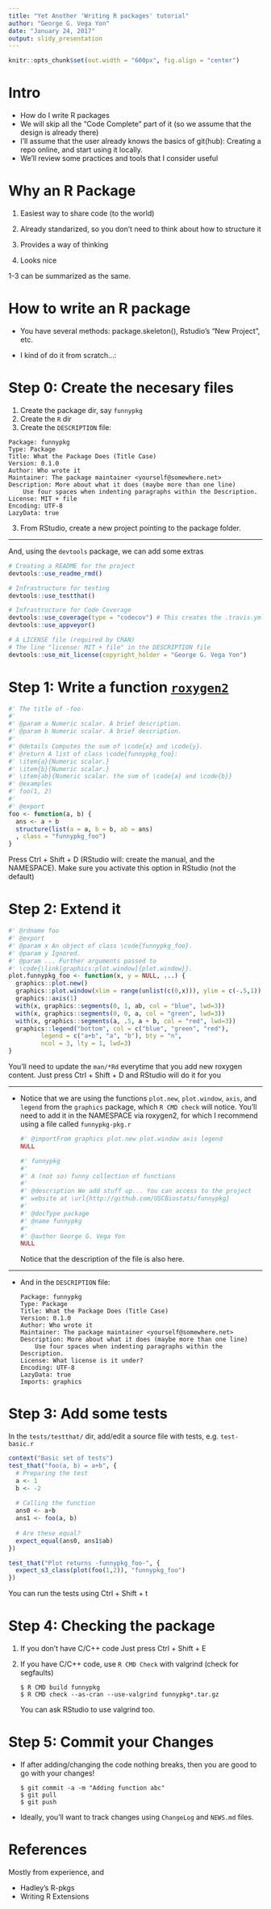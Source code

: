 ```yaml
---
title: "Yet Another 'Writing R packages' tutorial"
author: "George G. Vega Yon"
date: "January 24, 2017"
output: slidy_presentation
---
```


```r
knitr::opts_chunk$set(out.width = "600px", fig.align = "center")
```


# Intro

*   How do I write R packages
*   We will skip all the "Code Complete" part of it (so we assume that the design is already there)
*   I'll assume that the user already knows the basics of git(hub): Creating a repo online, and start using it locally.
*   We'll review some practices and tools that I consider useful

# Why an R Package

1.  Easiest way to share code (to the world)

2.  Already standarized, so you don't need to think about how to structure it

3.  Provides a way of thinking

4.  Looks nice

1-3 can be summarized as the same.



# How to write an R package

*   You have several methods: package.skeleton(), Rstudio's "New Project", etc.

*   I kind of do it from scratch...:

# Step 0: Create the necesary files

1.  Create the package dir, say `funnypkg`
2.  Create the `R` dir
3.  Create the `DESCRIPTION` file:

```
Package: funnypkg
Type: Package
Title: What the Package Does (Title Case)
Version: 0.1.0
Author: Who wrote it
Maintainer: The package maintainer <yourself@somewhere.net>
Description: More about what it does (maybe more than one line)
    Use four spaces when indenting paragraphs within the Description.
License: MIT + file
Encoding: UTF-8
LazyData: true
```

3.  From RStudio, create a new project pointing to the package
    folder.

----

And, using the `devtools` package, we can add some extras

```r
# Creating a README for the project
devtools::use_readme_rmd()

# Infrastructure for testing
devtools::use_testthat()

# Infrastructure for Code Coverage
devtools::use_coverage(type = "codecov") # This creates the .travis.yml
devtools::use_appveyor()

# A LICENSE file (required by CRAN)
# The line "license: MIT + file" in the DESCRIPTION file
devtools::use_mit_license(copyright_holder = "George G. Vega Yon") 
```

    
# Step 1: Write a function [`roxygen2`](https://cran.r-project.org/web/packages/roxygen2/index.html)


    
```r
#' The title of -foo-
#'
#' @param a Numeric scalar. A brief description.
#' @param b Numeric scalar. A brief description.
#' 
#' @details Computes the sum of \code{x} and \code{y}.
#' @return A list of class \code{funnypkg_foo}:
#' \item{a}{Numeric scalar.}
#' \item{b}{Numeric scalar.}
#' \item{ab}{Numeric scalar. the sum of \code{a} and \code{b}}
#' @examples
#' foo(1, 2)
#' 
#' @export
foo <- function(a, b) {
  ans <- a + b
  structure(list(a = a, b = b, ab = ans)
  , class = "funnypkg_foo")
}

```

Press Ctrl + Shift + D (RStudio will: create the manual, and the NAMESPACE). Make sure you activate this option in RStudio (not the default)
    
# Step 2: Extend it

```r
#' @rdname foo
#' @export
#' @param x An object of class \code{funnypkg_foo}.
#' @param y Ignored.
#' @param ... Further arguments passed to
#' \code{\link[graphics:plot.window]{plot.window}}.
plot.funnypkg_foo <- function(x, y = NULL, ...) {
  graphics::plot.new()
  graphics::plot.window(xlim = range(unlist(c(0,x))), ylim = c(-.5,1))
  graphics::axis(1)
  with(x, graphics::segments(0, 1, ab, col = "blue", lwd=3))
  with(x, graphics::segments(0, 0, a, col = "green", lwd=3))
  with(x, graphics::segments(a, .5, a + b, col = "red", lwd=3))
  graphics::legend("bottom", col = c("blue", "green", "red"), 
         legend = c("a+b", "a", "b"), bty = "n", 
         ncol = 3, lty = 1, lwd=3)
}

```
  
You'll need to update the `man/*Rd` everytime that you add new roxygen content.
Just press Ctrl + Shift + D and RStudio will do it for you

----

*   Notice that we are using the functions `plot.new`, `plot.window`,
    `axis`, and `legend` from the `graphics` package, which 
    `R CMD check` will notice. You'll need to add it in the NAMESPACE
    via roxygen2, for which I recommend using a file called `funnypkg-pkg.r`

    ```r
    #' @importFrom graphics plot.new plot.window axis legend
    NULL
    
    #' funnypkg
    #'
    #' A (not so) funny collection of functions
    #'
    #' @description We add stuff up... You can access to the project
    #' website at \url{http://github.com/USCBiostats/funnypkg}
    #'
    #' @docType package
    #' @name funnypkg
    #'
    #' @author George G. Vega Yon
    NULL
    ```
    
    Notice that the description of the file is also here.
    
-----

*   And in the `DESCRIPTION` file:

    ```
    Package: funnypkg
    Type: Package
    Title: What the Package Does (Title Case)
    Version: 0.1.0
    Author: Who wrote it
    Maintainer: The package maintainer <yourself@somewhere.net>
    Description: More about what it does (maybe more than one line)
        Use four spaces when indenting paragraphs within the Description.
    License: What license is it under?
    Encoding: UTF-8
    LazyData: true
    Imports: graphics
    ```

# Step 3: Add some tests

In the `tests/testthat/` dir, add/edit a source file with tests, e.g. `test-basic.r`

```r
context("Basic set of tests")
test_that("foo(a, b) = a+b", {
  # Preparing the test
  a <- 1
  b <- -2
  
  # Calling the function
  ans0 <- a+b
  ans1 <- foo(a, b)
  
  # Are these equal?
  expect_equal(ans0, ans1$ab)
})

test_that("Plot returns -funnypkg_foo-", {
  expect_s3_class(plot(foo(1,2)), "funnypkg_foo")
})
```

You can run the tests using Ctrl + Shift + t

# Step 4: Checking the package

1.  If you don't have C/C++  code Just press Ctrl + Shift + E

2.  If you have C/C++ code, use `R CMD Check` with valgrind (check for segfaults)

    ```shell
    $ R CMD build funnypkg
    $ R CMD check --as-cran --use-valgrind funnypkg*.tar.gz
    ```

    You can ask RStudio to use valgrind too.


# Step 5: Commit your Changes

*   If after adding/changing the code nothing breaks, then you are good to go with your changes!
    
    ```shell
    $ git commit -a -m "Adding function abc"
    $ git pull
    $ git push
    ```

*   Ideally, you'll want to track changes using `ChangeLog` and `NEWS.md` files.

# References

Mostly from experience, and

*   Hadley's R-pkgs
*   Writing R Extensions
